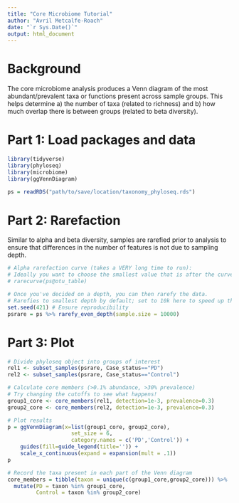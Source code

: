```yaml
---
title: "Core Microbiome Tutorial"
author: "Avril Metcalfe-Roach"
date: "`r Sys.Date()`"
output: html_document
---
```


# Background

The core microbiome analysis produces a Venn diagram of the most abundant/prevalent taxa or functions present across sample groups. This helps determine a) the number of taxa (related to richness) and b) how much overlap there is between groups (related to beta diversity).

# Part 1: Load packages and data

```r
library(tidyverse)
library(phyloseq)
library(microbiome)
library(ggVennDiagram)

ps = readRDS("path/to/save/location/taxonomy_phyloseq.rds")
```

# Part 2: Rarefaction

Similar to alpha and beta diversity, samples are rarefied prior to analysis to ensure that differences in the number of features is not due to sampling depth.

```r
# Alpha rarefaction curve (takes a VERY long time to run):
# Ideally you want to choose the smallest value that is after the curve has plateaued.
# rarecurve(ps@otu_table)

# Once you've decided on a depth, you can then rarefy the data.
# Rarefies to smallest depth by default; set to 10k here to speed up the tutorial.
set.seed(421) # Ensure reproducibility
psrare = ps %>% rarefy_even_depth(sample.size = 10000)
```

# Part 3: Plot

```r
# Divide phyloseq object into groups of interest
rel1 <- subset_samples(psrare, Case_status=="PD")
rel2 <- subset_samples(psrare, Case_status=="Control")

# Calculate core members (>0.1% abundance, >30% prevalence)
# Try changing the cutoffs to see what happens!
group1_core <- core_members(rel1, detection=1e-3, prevalence=0.3)
group2_core <- core_members(rel2, detection=1e-3, prevalence=0.3)

# Plot results
p = ggVennDiagram(x=list(group1_core, group2_core),
                    set_size = 6,
                    category.names = c('PD','Control')) +
    guides(fill=guide_legend(title='')) +
    scale_x_continuous(expand = expansion(mult = .1))
p

# Record the taxa present in each part of the Venn diagram
core_members = tibble(taxon = unique(c(group1_core,group2_core))) %>% 
  mutate(PD = taxon %in% group1_core,
         Control = taxon %in% group2_core)
```

